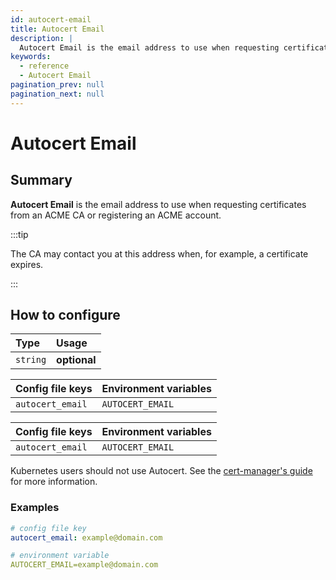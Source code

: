 ```yaml
---
id: autocert-email
title: Autocert Email
description: |
  Autocert Email is the email address to use when requesting certificates from an ACME CA.
keywords:
  - reference
  - Autocert Email
pagination_prev: null
pagination_next: null
---
```



# Autocert Email

## Summary

**Autocert Email** is the email address to use when requesting certificates from an ACME CA or registering an ACME account.

:::tip

The CA may contact you at this address when, for example, a certificate expires.

:::

## How to configure

| **Type** | **Usage**    |
| :------- | :----------- |
| `string` | **optional** |

<Tabs>
<TabItem value="Core" label="Core">

| **Config file keys** | **Environment variables** |
| :------------------- | :------------------------ |
| `autocert_email`     | `AUTOCERT_EMAIL`          |

</TabItem>
<TabItem value="Enterprise" label="Enterprise">

| **Config file keys** | **Environment variables** |
| :------------------- | :------------------------ |
| `autocert_email`     | `AUTOCERT_EMAIL`          |

</TabItem>
<TabItem value="Kubernetes" label="Kubernetes">

Kubernetes users should not use Autocert. See the [cert-manager's guide](https://cert-manager.io/docs/tutorials/acme/pomerium-ingress/) for more information.

</TabItem>
</Tabs>

### Examples

```yaml
# config file key
autocert_email: example@domain.com

# environment variable
AUTOCERT_EMAIL=example@domain.com
```
